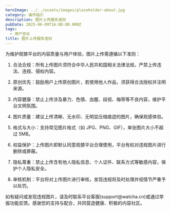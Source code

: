 ```yaml
---
heroImage: ../../assets/images/placeholder-about.jpg
category: 操作指引
description: 图片上传服务准则
pubDate: 2025-06-09T16:00:00.000Z
tags:
  - 用户协议
title: 图片上传服务准则
---
```


为维护观猹平台的内容质量与用户体验，图片上传需遵循以下准则：

1. 合法合规：所有上传图片须符合中华人民共和国相关法律法规，严禁上传违法、违规、侵权内容。

2. 原创优先：鼓励用户上传原创图片，若使用他人作品，须获得合法授权并注明来源。

3. 内容健康：禁止上传涉及暴力、色情、血腥、歧视、侮辱等不良内容，维护平台文明氛围。

4. 图片质量：建议上传清晰、无水印、无明显压缩痕迹的图片，确保观感体验。

5. 格式与大小：支持常见图片格式（如 JPG、PNG、GIF），单张图片大小不超过 5MB。

6. 权益保护：上传图片即默认同意观猹平台合理使用，平台有权对违规图片进行删除或屏蔽。

7. 隐私尊重：禁止上传含有他人隐私信息、个人证件、联系方式等敏感内容，保护个人隐私安全。

8. 审核机制：平台将对上传图片进行审核，发现违规将及时处理并视情节严重予以处罚。

如有疑问或发现违规图片，请及时联系平台客服(support\@watcha.cn)或通过举报功能反馈。感谢您的支持与配合，共同营造健康、积极的内容社区。
